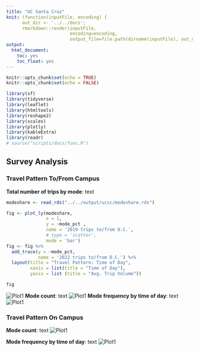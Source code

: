 ```yaml
---
title: "UC Santa Cruz"
knit: (function(inputFile, encoding) { 
      out_dir <- '../../docs';
      rmarkdown::render(inputFile,
                        encoding=encoding, 
                        output_file=file.path(dirname(inputFile), out_dir, 'uc_santa_cruz.html')) })
output:
  html_document:
    toc: yes
    toc_float: yes
---
```


```r
knitr::opts_chunk$set(echo = TRUE)
knitr::opts_chunk$set(echo = FALSE)

library(sf)
library(tidyverse)
library(leaflet)
library(htmltools)
library(reshape2)
library(scales)
library(plotly)
library(kableExtra)
library(readr)
# source("scripts/docs/func.R")
```

## Survey Analysis
### Travel Pattern To/From Campus

**Total number of trips by mode**: text

```r
modeshare <- read_rds("../../output/ucsc/modeshare.rds")

fig <- plot_ly(modeshare, 
               x = 1, 
               y = ~mode_pct , 
               name = '2019 trips to/from D.C.', 
               # type = 'scatter', 
               mode = 'bar') 
fig <- fig %>% 
  add_trace(y = ~mode_pct, 
            name = '2022 trips to/from D.C.') %>% 
  layout(title = "Travel Pattern: Time of Day",
         xaxis = list(title = "Time of Day"),
         yaxis = list (title = "Avg. Trip Volume"))

fig
```





![Plot1](../../output/ucsc/0_mode_share_all.png)
**Mode count**: text
![Plot1](../../output/ucsc/0_mode_share.png "Plot1")
**Mode frequency by time of day**: text
![Plot1](../../output/ucsc/0_frequency_all.png "Plot1")

### Travel Pattern On Campus
**Mode count**: text
![Plot1](../../output/ucsc/0_on_campus_mode_share.png "Plot1")

**Mode frequency by time of day**: text
![Plot1](../../output/ucsc/1_on_campus_frequency_all.png "Plot1")

